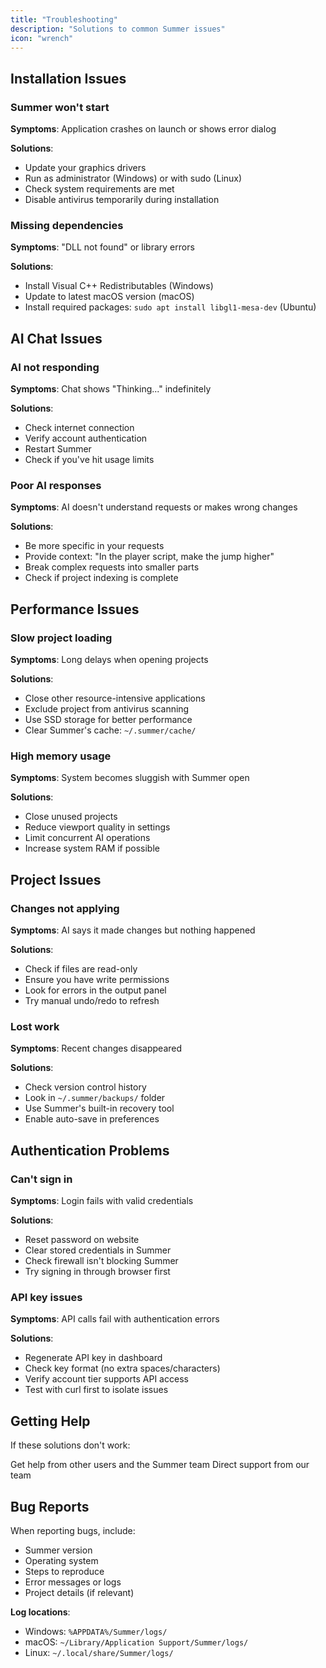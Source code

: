 ```yaml
---
title: "Troubleshooting"
description: "Solutions to common Summer issues"
icon: "wrench"
---
```


## Installation Issues

### Summer won't start
**Symptoms**: Application crashes on launch or shows error dialog

**Solutions**:
- Update your graphics drivers
- Run as administrator (Windows) or with sudo (Linux)
- Check system requirements are met
- Disable antivirus temporarily during installation

### Missing dependencies
**Symptoms**: "DLL not found" or library errors

**Solutions**:
- Install Visual C++ Redistributables (Windows)
- Update to latest macOS version (macOS)
- Install required packages: `sudo apt install libgl1-mesa-dev` (Ubuntu)

## AI Chat Issues

### AI not responding
**Symptoms**: Chat shows "Thinking..." indefinitely

**Solutions**:
- Check internet connection
- Verify account authentication
- Restart Summer
- Check if you've hit usage limits

### Poor AI responses
**Symptoms**: AI doesn't understand requests or makes wrong changes

**Solutions**:
- Be more specific in your requests
- Provide context: "In the player script, make the jump higher"
- Break complex requests into smaller parts
- Check if project indexing is complete

## Performance Issues

### Slow project loading
**Symptoms**: Long delays when opening projects

**Solutions**:
- Close other resource-intensive applications
- Exclude project from antivirus scanning
- Use SSD storage for better performance
- Clear Summer's cache: `~/.summer/cache/`

### High memory usage
**Symptoms**: System becomes sluggish with Summer open

**Solutions**:
- Close unused projects
- Reduce viewport quality in settings
- Limit concurrent AI operations
- Increase system RAM if possible

## Project Issues

### Changes not applying
**Symptoms**: AI says it made changes but nothing happened

**Solutions**:
- Check if files are read-only
- Ensure you have write permissions
- Look for errors in the output panel
- Try manual undo/redo to refresh

### Lost work
**Symptoms**: Recent changes disappeared

**Solutions**:
- Check version control history
- Look in `~/.summer/backups/` folder
- Use Summer's built-in recovery tool
- Enable auto-save in preferences

## Authentication Problems

### Can't sign in
**Symptoms**: Login fails with valid credentials

**Solutions**:
- Reset password on website
- Clear stored credentials in Summer
- Check firewall isn't blocking Summer
- Try signing in through browser first

### API key issues
**Symptoms**: API calls fail with authentication errors

**Solutions**:
- Regenerate API key in dashboard
- Check key format (no extra spaces/characters)
- Verify account tier supports API access
- Test with curl first to isolate issues

## Getting Help

If these solutions don't work:

<CardGroup cols={2}>
  <Card
    title="Discord Community"
    icon="discord"
    href="https://discord.gg/yUpgtxnZky"
  >
    Get help from other users and the Summer team
  </Card>
  <Card
    title="Email Support"
    icon="envelope"
    href="mailto:founders@summerengine.com"
  >
    Direct support from our team
  </Card>
</CardGroup>

## Bug Reports

When reporting bugs, include:

- Summer version
- Operating system
- Steps to reproduce
- Error messages or logs
- Project details (if relevant)

**Log locations**:
- Windows: `%APPDATA%/Summer/logs/`
- macOS: `~/Library/Application Support/Summer/logs/`
- Linux: `~/.local/share/Summer/logs/`
